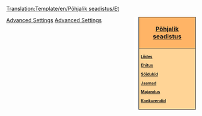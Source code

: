 <noinclude>[[Translation:Template/en/Põhjalik seadistus/Et]]{{en/-}}</noinclude><div style="float:right; padding-left:12px; background:#ffffff;">
<div style="width:140px; border:1px solid #000000; background:#ffb466; padding:5px; -moz-border-radius-topleft:5px; -moz-border-radius-topright:5px; font-size: 12pt;">
<center><strong><font size="3">[[Main/en/Põhjalik seadistus/Et|Põhjalik seadistus]]</font></strong></center>
</div>
<div style="width:140px;  border:1px solid black; border-top-width: 0px; background:#ffd496; padding:5px; -moz-border-radius-bottomleft:5px; -moz-border-radius-bottomright:8px; font-size: 8pt;">
<strong>
[[Main/en/Põhjalik seadistus/Liides/Et|Liides]]

[[Main/en/Põhjalik seadistus/Ehitus/Et|Ehitus]]

[[Main/en/Põhjalik seadistus/Sõidukid/Et|Sõidukid]]

[[Main/en/Põhjalik seadstus/Jaamad/Et|Jaamad]]

[[Main/en/Põhjalik seadistus/Majandus/Et|Majandus]]

[[Main/en/Põhjalik seadistus/Konkurendid|Konkurendid]]
</strong>
</div>
</div><noinclude>
[[Category:en/Templates|Advanced Settings]][[Category:en/Navigation|Advanced Settings]]
</noinclude>